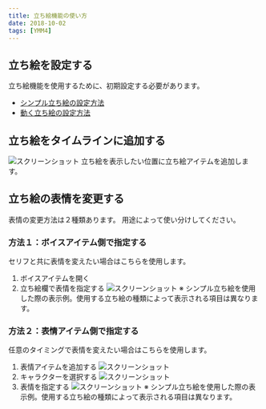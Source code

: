 ```yaml
---
title: 立ち絵機能の使い方
date: 2018-10-02
tags: [YMM4]
---
```

## 立ち絵を設定する
立ち絵機能を使用するために、初期設定する必要があります。

- [シンプル立ち絵の設定方法](../シンプル立ち絵の設定方法/)
- [動く立ち絵の設定方法](../動く立ち絵の設定方法/)

 
## 立ち絵をタイムラインに追加する
![スクリーンショット](立ち絵機能の使い方1.png)
立ち絵を表示したい位置に立ち絵アイテムを追加します。

## 立ち絵の表情を変更する
表情の変更方法は２種類あります。
用途によって使い分けしてください。

### 方法１：ボイスアイテム側で指定する
セリフと共に表情を変えたい場合はこちらを使用します。

1. ボイスアイテムを開く
1. 立ち絵欄で表情を指定する
![スクリーンショット](立ち絵機能の使い方2.png)
※ シンプル立ち絵を使用した際の表示例。使用する立ち絵の種類によって表示される項目は異なります。

### 方法２：表情アイテム側で指定する
任意のタイミングで表情を変えたい場合はこちらを使用します。

1. 表情アイテムを追加する
![スクリーンショット](立ち絵機能の使い方3.png)
1. キャラクターを選択する
![スクリーンショット](立ち絵機能の使い方4.png)
1. 表情を指定する
![スクリーンショット](立ち絵機能の使い方5.png)
※ シンプル立ち絵を使用した際の表示例。使用する立ち絵の種類によって表示される項目は異なります。